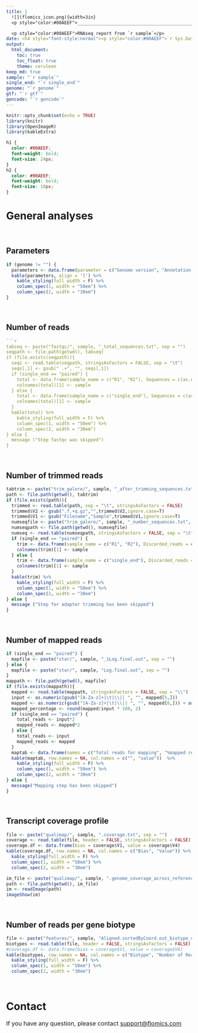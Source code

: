 ```yaml
---
title: |
  ![](flomics_icon.png){width=3in}
  <p style="color:#00AEEF">________________________________________________________</p>

  <p style="color:#00AEEF">RNAseq report from `r sample`</p>
date: <h4 style="font-style:normal"><p style="color:#00AEEF">`r Sys.Date()`</p></h4><br />
output:
  html_document:
    toc: true
    toc_float: true
    theme: cerulean
keep_md: true
sample: "`r sample`"
single_end: "`r single_end`"
genome: "`r genome`"
gtf: "`r gtf`"
gencode: "`r gencode`"
---
```


```r
knitr::opts_chunk$set(echo = TRUE)
library(knitr)
library(OpenImageR)
library(kableExtra)
```

```css
h1 {
  color: #00AEEF;
  font-weight: bold;
  font-size: 24px;
}
h2 {
  color: #00AEEF;
  font-weight: bold;
  font-size: 18px;
}
```


#  General analyses

\


## Parameters

```r
if (genome != "") {
  parameters <- data.frame(parameter = c("Genome version", "Annotation version (Ensembl)", "Gencode version"), Value = c(genome, gtf, gencode))
  kable(parameters, align = 'l') %>%
    kable_styling(full_width = F) %>%
    column_spec(1, width = "50em") %>%
    column_spec(2, width = "30em")
}
```

\


##  Number of reads

```r
```r
tabseq <- paste("fastqc/", sample, "_total_sequences.txt", sep = "")
seqpath <- file.path(getwd(), tabseq)
if (file.exists(seqpath)){
  seqs <- read.table(seqpath, stringsAsFactors = FALSE, sep = "\t")
  seqs[,1] <- gsub(" .+", "", seqs[,1])
  if (single_end == "paired") {
    total <- data.frame(sample_name = c("R1", "R2"), Sequences = c(as.numeric(seqs[2,1])/4, as.numeric(seqs[2,2])/4))
    colnames(total)[1] <- sample
  } else {
    total <- data.frame(sample_name = c("single_end"), Sequences = c(as.numeric(seqs[1,1]))/4)
    colnames(total)[1] <- sample
  }
  kable(total) %>%
    kable_styling(full_width = F) %>%
    column_spec(1, width = "50em") %>%
    column_spec(2, width = "30em")
} else {
  message ("Step fastqc was skipped")
}
```

\


##  Number of trimmed reads

```r
tabtrim <- paste("trim_galore/", sample, "_after_trimming_sequences.txt", sep = "")
path <- file.path(getwd(), tabtrim)
if (file.exists(path)){
  trimmed <- read.table(path, sep = "\t", stringsAsFactors = FALSE)
  trimmed$V2 <- gsub(".f.+q.gz","",trimmed$V2,ignore.case=T)
  trimmed$V1 <- gsub("Filename","Sample",trimmed$V1,ignore.case=T)
  numseqfile <- paste("trim_galore/", sample, "_number_sequences.txt", sep = "")
  numseqpath <- file.path(getwd(), numseqfile)
  numseq <- read.table(numseqpath, stringsAsFactors = FALSE, sep = "\t")
  if (single_end == "paired") {
    trim <- data.frame(sample_name = c("R1", "R2"), Discarded_reads = c(as.numeric(numseq[1,1])/4-as.numeric(trimmed[2,2]), as.numeric(numseq[2,1])/4-as.numeric(trimmed[4,2])))
    colnames(trim)[1] <- sample
  } else {
    trim <- data.frame(sample_name = c("single_end"), Discarded_reads = c(as.numeric(numseq[1,1])/4-as.numeric(trimmed[2,2])))
    colnames(trim)[1] <- sample
  }
  kable(trim) %>%
    kable_styling(full_width = F) %>%
    column_spec(1, width = "50em") %>%
    column_spec(2, width = "30em")
} else {
  message ("Step for adapter trimming has been skipped")
}

```

\


## Number of mapped reads

```r
if (single_end == "paired") {
  mapfile <- paste("star/", sample, "_1Log.final.out", sep = "")
} else {
  mapfile <- paste("star/", sample, "Log.final.out", sep = "")
}
mappath <- file.path(getwd(), mapfile)
if (file.exists(mappath)){
  mapped <- read.table(mappath, stringsAsFactors = FALSE, sep = "\\")
  input <- as.numeric(gsub("[A-Za-z]+|\t|\\|| ", "", mapped[5,]))
  mapped <- as.numeric(gsub("[A-Za-z]+|\t|\\|| ", "", mapped[8,])) + as.numeric(gsub("[A-Za-z]+|\t|\\|| ", "", mapped[23,])) + as.numeric(gsub("[A-Za-z]+|\t|\\|| ", "", mapped[25,]))
  mapped_percentage <- round(mapped/input * 100, 2)
  if (single_end == "paired") {
    total_reads <- input*2
    mapped_reads <- mapped*2
  } else {
    total_reads <- input
    mapped_reads <- mapped
  }
  maptab <- data.frame(names = c("Total reads for mapping", "%mapped reads", "mapped reads"), Values = c(as.integer(total_reads), mapped_percentage, as.integer(mapped_reads)))
  kable(maptab, row.names = NA, col.names = c("", "value"))  %>%
    kable_styling(full_width = F) %>%
    column_spec(1, width = "50em") %>%
    column_spec(2, width = "30em")
} else {
  message("Mapping step has been skipped")
}

```


\


## Transcript coverage profile

```r
file <- paste("qualimap/", sample, ".coverage.txt", sep = "")
coverage <- read.table(file, header = FALSE, stringsAsFactors = FALSE)
coverage.df <- data.frame(bias = coverage$V1, value = coverage$V4)
kable(coverage.df, row.names = NA, col.names = c("Bias", "Value")) %>%
  kable_styling(full_width = F) %>%
  column_spec(1, width = "50em") %>%
  column_spec(2, width = "30em")
```

```r
im_file <- paste("qualimap/", sample, ".genome_coverage_across_reference.png", sep = "")
path <- file.path(getwd(), im_file)
im <- readImage(path)
imageShow(im)
```


\


## Number of reads per gene biotype

```r
file <- paste("features/", sample, "Aligned.sortedByCoord.out_biotype_counts_mqc.txt", sep = "")
biotypes <- read.table(file, header = FALSE, stringsAsFactors = FALSE)
#coverage.df <- data.frame(bias = coverage$V1, value = coverage$V4)
kable(biotypes, row.names = NA, col.names = c("Biotype", "Number of Reads")) %>%
  kable_styling(full_width = F) %>%
  column_spec(1, width = "50em") %>%
  column_spec(2, width = "30em")
```


\


# Contact

<font size="3">If you have any question, please contact [support@flomics.com](mailto:support@flomics.com) </font>

